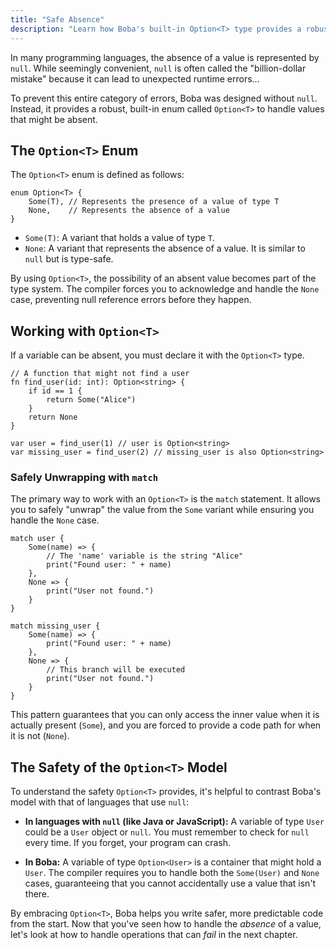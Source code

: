 ```yaml
---
title: "Safe Absence"
description: "Learn how Boba's built-in Option<T> type provides a robust and safe way to handle values that might be absent, preventing an entire category of null-related errors."
---
```


In many programming languages, the absence of a value is represented by `null`. While seemingly convenient, `null` is often called the "billion-dollar mistake" because it can lead to unexpected runtime errors...

To prevent this entire category of errors, Boba was designed without `null`. Instead, it provides a robust, built-in enum called `Option<T>` to handle values that might be absent.

## The `Option<T>` Enum

The `Option<T>` enum is defined as follows:

```boba
enum Option<T> {
    Some(T), // Represents the presence of a value of type T
    None,    // Represents the absence of a value
}
```

-   `Some(T)`: A variant that holds a value of type `T`.
-   `None`: A variant that represents the absence of a value. It is similar to `null` but is type-safe.

By using `Option<T>`, the possibility of an absent value becomes part of the type system. The compiler forces you to acknowledge and handle the `None` case, preventing null reference errors before they happen.

## Working with `Option<T>`

If a variable can be absent, you must declare it with the `Option<T>` type.

```boba
// A function that might not find a user
fn find_user(id: int): Option<string> {
    if id == 1 {
        return Some("Alice")
    }
    return None
}

var user = find_user(1) // user is Option<string>
var missing_user = find_user(2) // missing_user is also Option<string>
```

### Safely Unwrapping with `match`

The primary way to work with an `Option<T>` is the `match` statement. It allows you to safely "unwrap" the value from the `Some` variant while ensuring you handle the `None` case.

```boba
match user {
    Some(name) => {
        // The 'name' variable is the string "Alice"
        print("Found user: " + name)
    },
    None => {
        print("User not found.")
    }
}

match missing_user {
    Some(name) => {
        print("Found user: " + name)
    },
    None => {
        // This branch will be executed
        print("User not found.")
    }
}
```

This pattern guarantees that you can only access the inner value when it is actually present (`Some`), and you are forced to provide a code path for when it is not (`None`).

## The Safety of the `Option<T>` Model

To understand the safety `Option<T>` provides, it's helpful to contrast Boba's model with that of languages that use `null`:

-   **In languages with `null` (like Java or JavaScript):** A variable of type `User` could be a `User` object or `null`. You must remember to check for `null` every time. If you forget, your program can crash.

-   **In Boba:** A variable of type `Option<User>` is a container that might hold a `User`. The compiler requires you to handle both the `Some(User)` and `None` cases, guaranteeing that you cannot accidentally use a value that isn't there.

By embracing `Option<T>`, Boba helps you write safer, more predictable code from the start. Now that you've seen how to handle the *absence* of a value, let's look at how to handle operations that can *fail* in the next chapter.
